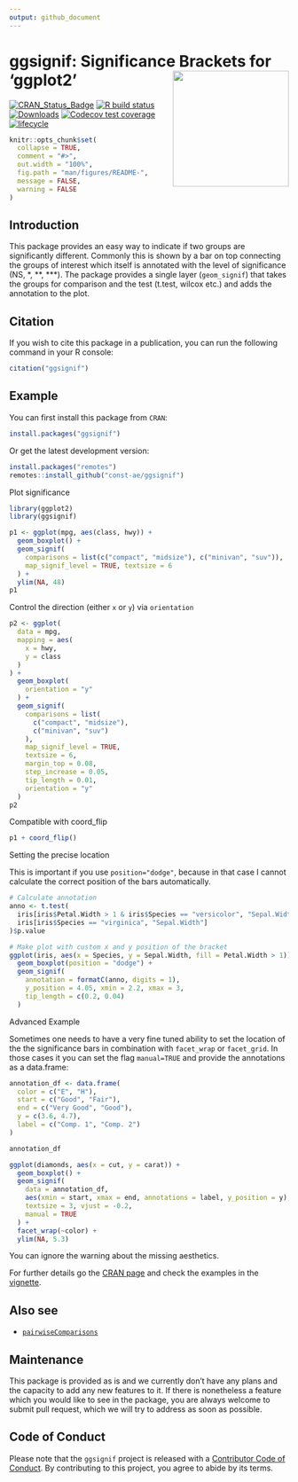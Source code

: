 ```yaml
---
output: github_document
---
```


# ggsignif: Significance Brackets for 'ggplot2' <a href='https://github.com/const-ae/ggsignif'><img src='man/figures/logo.svg' align="right" height="209" /></a>

[![CRAN_Status_Badge](https://www.r-pkg.org/badges/version/ggsignif)](https://cran.r-project.org/package=ggsignif)
[![R build status](https://github.com/const-ae/ggsignif/workflows/R-CMD-check/badge.svg)](https://github.com/const-ae/ggsignif)
[![Downloads](https://cranlogs.r-pkg.org/badges/last-month/ggsignif?color=brightgreen)](https://cran.r-project.org/package=ggsignif)
[![Codecov test coverage](https://codecov.io/gh/const-ae/ggsignif/branch/master/graph/badge.svg)](https://codecov.io/gh/const-ae/ggsignif?branch=master)
[![lifecycle](https://img.shields.io/badge/lifecycle-stable-brightgreen.svg)](https://lifecycle.r-lib.org/articles/stages.html)

<!-- README.md is generated from README.Rmd. Please edit that file -->

```r
knitr::opts_chunk$set(
  collapse = TRUE,
  comment = "#>",
  out.width = "100%",
  fig.path = "man/figures/README-",
  message = FALSE,
  warning = FALSE
)
```

## Introduction

This package provides an easy way to indicate if two groups are significantly
different. Commonly this is shown by a bar on top connecting the groups of
interest which itself is annotated with the level of significance (NS, \*, \*\*,
\*\*\*). The package provides a single layer (`geom_signif`) that takes the
groups for comparison and the test (t.test, wilcox etc.) and adds the annotation
to the plot.

## Citation

If you wish to cite this package in a publication, you can run the following
command in your R console:

```r
citation("ggsignif")
```

## Example

You can first install this package from `CRAN`:

```r
install.packages("ggsignif")
```

Or get the latest development version:

```r
install.packages("remotes")
remotes::install_github("const-ae/ggsignif")
```

Plot significance

```r
library(ggplot2)
library(ggsignif)

p1 <- ggplot(mpg, aes(class, hwy)) +
  geom_boxplot() +
  geom_signif(
    comparisons = list(c("compact", "midsize"), c("minivan", "suv")),
    map_signif_level = TRUE, textsize = 6
  ) +
  ylim(NA, 48)
p1
```

Control the direction (either `x` or `y`) via `orientation` 

```r
p2 <- ggplot(
  data = mpg,
  mapping = aes(
    x = hwy,
    y = class
  )
) +
  geom_boxplot(
    orientation = "y"
  ) +
  geom_signif(
    comparisons = list(
      c("compact", "midsize"),
      c("minivan", "suv")
    ),
    map_signif_level = TRUE,
    textsize = 6,
    margin_top = 0.08,
    step_increase = 0.05,
    tip_length = 0.01,
    orientation = "y"
  )
p2
```

Compatible with coord_flip

```r
p1 + coord_flip()
``` 

Setting the precise location

This is important if you use `position="dodge"`, because in that case I cannot
calculate the correct position of the bars automatically.

```r
# Calculate annotation
anno <- t.test(
  iris[iris$Petal.Width > 1 & iris$Species == "versicolor", "Sepal.Width"],
  iris[iris$Species == "virginica", "Sepal.Width"]
)$p.value

# Make plot with custom x and y position of the bracket
ggplot(iris, aes(x = Species, y = Sepal.Width, fill = Petal.Width > 1)) +
  geom_boxplot(position = "dodge") +
  geom_signif(
    annotation = formatC(anno, digits = 1),
    y_position = 4.05, xmin = 2.2, xmax = 3,
    tip_length = c(0.2, 0.04)
  )
```

Advanced Example

Sometimes one needs to have a very fine tuned ability to set the location of the
the significance bars in combination with `facet_wrap` or `facet_grid`. In those
cases it you can set the flag `manual=TRUE` and provide the annotations as a
data.frame:

```r
annotation_df <- data.frame(
  color = c("E", "H"),
  start = c("Good", "Fair"),
  end = c("Very Good", "Good"),
  y = c(3.6, 4.7),
  label = c("Comp. 1", "Comp. 2")
)

annotation_df

ggplot(diamonds, aes(x = cut, y = carat)) +
  geom_boxplot() +
  geom_signif(
    data = annotation_df,
    aes(xmin = start, xmax = end, annotations = label, y_position = y),
    textsize = 3, vjust = -0.2,
    manual = TRUE
  ) +
  facet_wrap(~color) +
  ylim(NA, 5.3)
```

You can ignore the warning about the missing aesthetics.

For further details go the [CRAN page](https://CRAN.R-project.org/package=ggsignif) and check the examples in the [vignette](https://CRAN.R-project.org/package=ggsignif/vignettes/intro.html).

## Also see

- [`pairwiseComparisons`](https://indrajeetpatil.github.io/pairwiseComparisons/)

## Maintenance

This package is provided as is and we currently don't have any plans and the
capacity to add any new features to it. If there is nonetheless a feature which
you would like to see in the package, you are always welcome to submit pull
request, which we will try to address as soon as possible.

## Code of Conduct
  
Please note that the `ggsignif` project is released with a [Contributor Code of Conduct](https://const-ae.github.io/ggsignif/CODE_OF_CONDUCT.html). By contributing to this project, you agree to abide by its terms.
